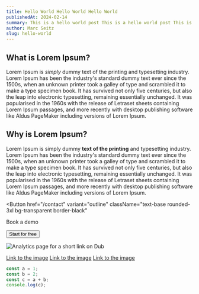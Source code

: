 ```yaml
---
title: Hello World Hello World Hello World
publishedAt: 2024-02-14
summary: This is a hello world post This is a hello world post This is a hello world post
author: Marc Seitz
slug: hello-world
---
```


## What is Lorem Ipsum?

Lorem Ipsum is _simply_ dummy text of the printing and typesetting industry. Lorem Ipsum has been the industry's standard dummy text ever since the 1500s, when an unknown printer took a galley of type and scrambled it to make a type specimen book. It has survived not only five centuries, but also the leap into electronic typesetting, remaining essentially unchanged. It was popularised in the 1960s with the release of Letraset sheets containing Lorem Ipsum passages, and more recently with desktop publishing software like Aldus PageMaker including versions of Lorem Ipsum.

## Why is Lorem Ipsum?

Lorem Ipsum is simply dummy **text of the printing** and typesetting industry. Lorem Ipsum has been the industry's standard dummy text ever since the 1500s, when an unknown printer took a galley of type and scrambled it to make a type specimen book. It has survived not only five centuries, but also the leap into electronic typesetting, remaining essentially unchanged. It was popularised in the 1960s with the release of Letraset sheets containing Lorem Ipsum passages, and more recently with desktop publishing software like Aldus PageMaker including versions of Lorem Ipsum.

<Button
  href="/contact"
  variant="outline"
  className="text-base rounded-3xl bg-transparent border-black"
>
  Book a demo
</Button>


<Button 
  href="https://www.google.com"
  variant="orange"
  className="text-base rounded-3xl">
  Start for free
</Button>

![Analytics page for a short link on Dub](/_static/meta-image.png?width=1200&height=400)


[Link to the image](https://www.papermark.com/_static/meta-image.png)
[Link to the image](https://www.papermark.io)
[Link to the image](https://www.papermark.io/investors)

```ts
const a = 1;
const b = 2;
const c = a + b;
console.log(c);
```

